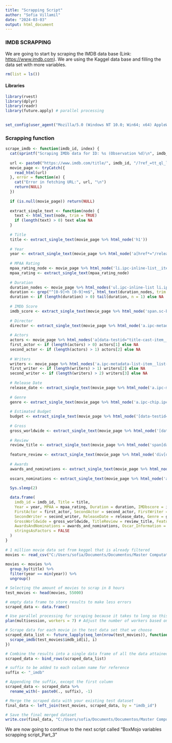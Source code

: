 ```yaml
---
title: "Scrapping Script"
author: "Sofia Villamil"
date: "2024-03-03"
output: html_document
---
```


### IMDB SCRAPPING

We are going to start by scraping the IMDB data base (Link: <https://www.imdb.com>). We are using the Kaggel data base and filling the data set with more variables.

```r
rm(list = ls())
```

#### Libraries

```r
library(rvest)
library(dplyr)
library(readr)
library(future.apply) # parallel processing
 
```

```r
set_config(user_agent("Mozilla/5.0 (Windows NT 10.0; Win64; x64) AppleWebKit/537.36 (KHTML, like Gecko) Chrome/121.0.0.0 Safari/537.36; Sofia Villamil / sofia.v1999@gmail.com")) # set your user agent here
```

### Scrapping function

```r
scrape_imdb <- function(imdb_id, index) {
  cat(sprintf("Scraping IMDb data for ID: %s (Observation %d)\n", imdb_id, index))
  
  url <- paste0("https://www.imdb.com/title/", imdb_id, "/?ref_=tt_ql_lang&lang=en")
  movie_page <- tryCatch({
    read_html(url)
  }, error = function(e) {
    cat("Error in fetching URL:", url, "\n")
    return(NULL)
  })
  
  if (is.null(movie_page)) return(NULL)
  
  extract_single_text <- function(node) {
    text <- html_text(node, trim = TRUE)
    if (length(text) > 0) text else NA
  }
  
  # Title
  title <- extract_single_text(movie_page %>% html_node('h1'))
  
  # Year
  year <- extract_single_text(movie_page %>% html_node('a[href*="/releaseinfo"]'))
  
  # MPAA Rating
  mpaa_rating_node <- movie_page %>% html_node('li.ipc-inline-list__item a[href*="/parentalguide/certificates"]')
  mpaa_rating <- extract_single_text(mpaa_rating_node)
  
  # Duration
  duration_nodes <- movie_page %>% html_nodes('ul.ipc-inline-list li.ipc-inline-list__item')
  duration <- grep("^[0-9]+h [0-9]+m$", html_text(duration_nodes, trim = TRUE), value = TRUE)
  duration <- if (length(duration) > 0) tail(duration, n = 1) else NA
  
  # IMDb Score
  imdb_score <- extract_single_text(movie_page %>% html_node('span.sc-bde20123-1'))
  
  # Director
  director <- extract_single_text(movie_page %>% html_node('a.ipc-metadata-list-item__list-content-item--link[href*="/name"]'))
  
  # Actors
  actors <- movie_page %>% html_nodes('a[data-testid="title-cast-item__actor"]') %>% html_text(trim = TRUE)
  first_actor <- if (length(actors) > 0) actors[1] else NA
  second_actor <- if (length(actors) > 1) actors[2] else NA
  
  # Writers
  writers <- movie_page %>% html_nodes('a.ipc-metadata-list-item__list-content-item--link[href*="/name"]') %>% html_text(trim = TRUE)
  first_writer <- if (length(writers) > 1) writers[2] else NA
  second_writer <- if (length(writers) > 2) writers[3] else NA
  
  # Release Date
  release_date <- extract_single_text(movie_page %>% html_node('a.ipc-metadata-list-item__list-content-item--link[href*="/releaseinfo"]'))
  
  # Genre
  genre <- extract_single_text(movie_page %>% html_node('a.ipc-chip.ipc-chip--on-baseAlt span.ipc-chip__text'))
  
  # Estimated Budget
  budget <- extract_single_text(movie_page %>% html_node('[data-testid="title-boxoffice-budget"] .ipc-metadata-list-item__list-content-item'))
  
  # Gross
  gross_worldwide <- extract_single_text(movie_page %>% html_node('[data-testid="title-boxoffice-cumulativeworldwidegross"] .ipc-metadata-list-item__list-content-item'))
  
  # Review
  review_title <- extract_single_text(movie_page %>% html_node('span[data-testid="review-summary"]'))
  
  feature_review <- extract_single_text(movie_page %>% html_node('div[data-testid="review-overflow"] .ipc-html-content-inner-div'))
  
  # Awards
  awards_and_nominations <- extract_single_text(movie_page %>% html_node('span.ipc-metadata-list-item__list-content-item'))
  
  oscars_nominations <- extract_single_text(movie_page %>% html_node('a.ipc-metadata-list-item__label--link[aria-label="See more awards and nominations"]'))
  
  Sys.sleep(2)  

  data.frame(
    imdb_id = imdb_id, Title = title, 
    Year = year, MPAA = mpaa_rating, Duration = duration, IMDbscore = imdb_score, Director = director,
    FirstActor = first_actor, SecondActor = second_actor, FirstWriter = first_writer,
    SecondWriter = second_writer, ReleaseDate = release_date, Genre = genre, Budget = budget,
    GrossWorldwide = gross_worldwide, TitleReview = review_title, FeatureReview = feature_review,
    AwardsAndNominations = awards_and_nominations, Oscar_Information = oscars_nominations,
    stringsAsFactors = FALSE
  )
}
 
# 1 million movie data set from keggel that is already filtered 
movies <- read_csv("C:/Users/sofia/Documents/Documentos/Master Computational Social Sciences/TFM/Master Thesis/Scrapping Part 1/TMDB_movie_dataset_v11_1mill_filter.csv", show_col_types = FALSE)
 
movies <- movies %>%
  group_by(title) %>%
  filter(year == min(year)) %>%
  ungroup()

# Selecting the amount of movies to scrap in 8 hours
test_movies <- head(movies, 55000) 

# empty data frame to store results to make less errors
scraped_data <- data.frame()

# Use parallel processing for scraping because it takes to long so this will fasten the scrapping process
plan(multisession, workers = 7) # Adjust the number of workers based on your CPU, I have 8 so I will use one less that the maximum

# Scrape data for each movie in the test data set that we choose
scraped_data_list <- future_lapply(seq_len(nrow(test_movies)), function(i) {
  scrape_imdb(test_movies$imdb_id[i], i)
})

# Combine the results into a single data frame of all the data attained
scraped_data <- bind_rows(scraped_data_list)

# suffix to be added to each column name for reference
suffix <- "_imdb"

# Appending the suffix, except the first column
scraped_data <- scraped_data %>%
  rename_with(~ paste0(., suffix), -1)

# Merge the scraped data with your existing test dataset
final_data <- left_join(test_movies, scraped_data, by = "imdb_id")

# Save the final merged dataset
write.csv(final_data, "C:/Users/sofia/Documents/Documentos/Master Computational Social Sciences/TFM/Master Thesis/Scrapping and Data Part 2/movies_final_dataset_test.csv", row.names = FALSE)

```

We are now going to continue to the next script called "BoxMojo variables scrapping script_Part_3"

